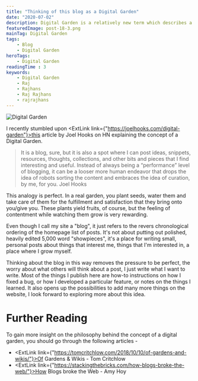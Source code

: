 ```yaml
---
title: "Thinking of this blog as a Digital Garden"
date: "2020-07-02"
description: Digital Garden is a relatively new term which describes a different standpoint on what a blog is. Instead of posting finished and polished pieces, Digital Garden is about focusing more on the process behind it, a relaxed, more "human" endeavour.
featuredImage: post-18-3.png
mainTag: Digital Garden
tags:
    - Blog
    - Digital Garden
heroTags:
    - Digital Garden
readingTime : 3
keywords:
    - Digital Garden
    - Raj
    - Rajhans
    - Raj Rajhans
    - rajrajhans
---
```

![Digital Garden](post-18-5.png)

I recently stumbled upon <ExtLink link={"https://joelhooks.com/digital-garden"}>this article by Joel Hooks</ExtLink> on HN explaining the concept of a Digital Garden.

> It is a blog, sure, but it is also a spot where I can post ideas, snippets, resources, thoughts, collections, and other bits and pieces that I find interesting and useful. Instead of always being a “performance” level of blogging, it can be a looser more human endeavor that drops the idea of robots sorting the content and embraces the idea of curation, by me, for you.
> <span>Joel Hooks</span>

This analogy is perfect. In a real garden, you plant seeds, water them and take care of them for the fulfillment and satisfaction that they bring onto you/give you. These plants yield fruits, of course, but the feeling of contentment while watching them grow is very rewarding.

Even though I call my site a "blog", it just refers to the revers chronological ordering of the homepage list of posts. It's not about putting out polished, heavily edited 5,000 word "showpieces", it's a place for writing small, personal posts about things that interest me, things that I'm interested in, a place where I grow myself.

Thinking about the blog in this way removes the pressure to be perfect, the worry about what others will think about a post, I just write what I want to write. Most of the things I publish here are how-to instructions on how I fixed a bug, or how I developed a particular feature, or notes on the things I learned. It also opens up the possibilities to add many more things on the website, I look forward to exploring more about this idea.

# Further Reading

To gain more insight on the philosophy behind the concept of a digital garden, you should go through the following articles -

- <ExtLink link={"https://tomcritchlow.com/2018/10/10/of-gardens-and-wikis/"}>Of Gardens & Wikis - Tom Critchlow</ExtLink>
- <ExtLink link={"https://stackingthebricks.com/how-blogs-broke-the-web/"}>How Blogs broke the Web - Amy Hoy</ExtLink>